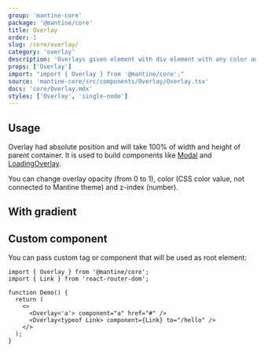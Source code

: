 ```yaml
---
group: 'mantine-core'
package: '@mantine/core'
title: Overlay
order: 1
slug: /core/overlay/
category: 'overlay'
description: 'Overlays given element with div element with any color and opacity'
props: ['Overlay']
import: "import { Overlay } from '@mantine/core';"
source: 'mantine-core/src/components/Overlay/Overlay.tsx'
docs: 'core/Overlay.mdx'
styles: ['Overlay', 'single-node']
---
```



## Usage

Overlay had absolute position and will take 100% of width and height of parent container.
It is used to build components like [Modal](/core/modal/) and [LoadingOverlay](/core/loading-overlay/).

You can change overlay opacity (from 0 to 1), color (CSS color value, not connected to Mantine theme) and z-index (number).

<Demo data={OverlayDemos.usage} />

## With gradient

<Demo data={OverlayDemos.gradient} />

## Custom component

You can pass custom tag or component that will be used as root element:

```tsx
import { Overlay } from '@mantine/core';
import { Link } from 'react-router-dom';

function Demo() {
  return (
    <>
      <Overlay<'a'> component="a" href="#" />
      <Overlay<typeof Link> component={Link} to="/hello" />
    </>
  );
}
```
